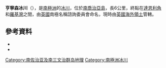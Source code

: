 {{coord|54|27|S|36|42|W|source:GNIS|display=title}}

'''亨寧森冰川'''（{{lang-en|Henningsen Glacier}}），是[[南極洲|南極洲]]的[[冰川|冰川]]，位於[[南喬治亞島|南喬治亞島]]，長6公里，終點在[[達恩利角|達恩利角]]和[[羅基灣|羅基灣]]之間，由[[英國|英國]]南極名稱諮詢委員會命名，現時由[[英國海外領土|英國海外領土]]管轄。

==參考資料==
*{{cite gnis | type = antarid | id = 6653| name = Henningsen Glacier | accessdate = 2012-06-12}}
*{{usgs-gazetteer|id=6653}}

{{SGSSI-stub}}
[[Category:南佐治亚及南三文治群岛地理|Category:南佐治亚及南三文治群岛地理]]
[[Category:南極洲冰川|Category:南極洲冰川]]